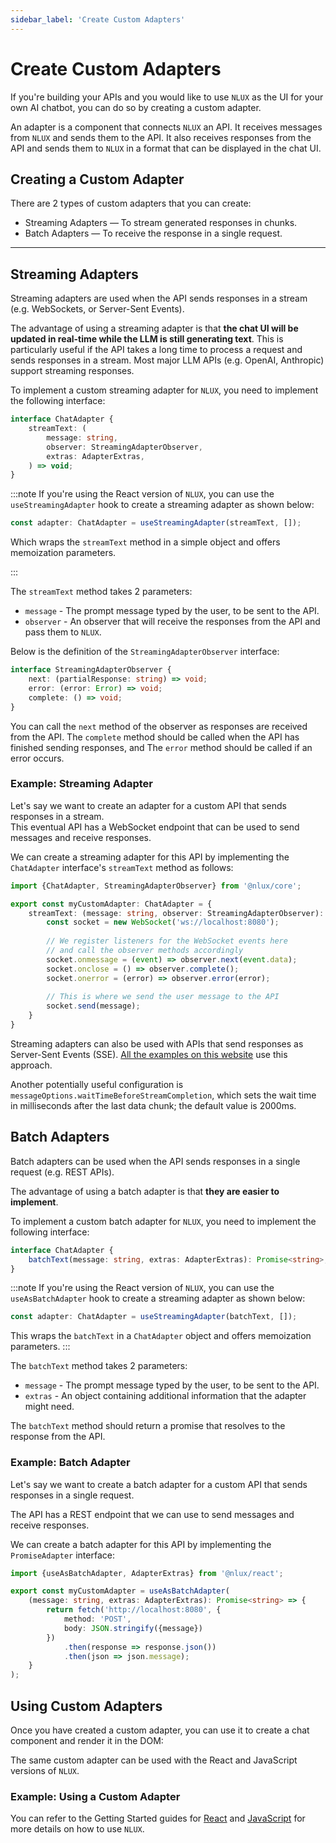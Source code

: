 ```yaml
---
sidebar_label: 'Create Custom Adapters'
---
```



# Create Custom Adapters

If you're building your APIs and you would like to use `NLUX` as the UI for your own AI chatbot,
you can do so by creating a custom adapter.

An adapter is a component that connects `NLUX` an API. It receives messages from `NLUX` and sends them to the API.
It also receives responses from the API and sends them to `NLUX` in a format that can be displayed in the chat UI.

## Creating a Custom Adapter

There are 2 types of custom adapters that you can create:

* Streaming Adapters — To stream generated responses in chunks.
* Batch Adapters — To receive the response in a single request.

---

## Streaming Adapters
Streaming adapters are used when the API sends responses in a stream (e.g. WebSockets, or Server-Sent Events).

The advantage of using a streaming adapter is that **the chat UI will be updated in real-time while the LLM is still
generating text**. This is particularly useful if the API takes a long time to process a request and sends responses
in a stream. Most major LLM APIs (e.g. OpenAI, Anthropic) support streaming responses.

To implement a custom streaming adapter for `NLUX`, you need to implement the following interface:

```typescript
interface ChatAdapter {
    streamText: (
        message: string,
        observer: StreamingAdapterObserver,
        extras: AdapterExtras,
    ) => void;
}
```

:::note
If you're using the React version of `NLUX`, you can use the `useStreamingAdapter` hook to create a streaming adapter
as shown below:

```typescript
const adapter: ChatAdapter = useStreamingAdapter(streamText, []);
```

Which wraps the `streamText` method in a simple object and offers memoization parameters.

:::

The `streamText` method takes 2 parameters:

* `message` - The prompt message typed by the user, to be sent to the API.
* `observer` - An observer that will receive the responses from the API and pass them to `NLUX`.

Below is the definition of the `StreamingAdapterObserver` interface:

```typescript
interface StreamingAdapterObserver {
    next: (partialResponse: string) => void;
    error: (error: Error) => void;
    complete: () => void;
}
```

You can call the `next` method of the observer as responses are received from the API.
The `complete` method should be called when the API has finished sending responses, and
The `error` method should be called if an error occurs.

### Example: Streaming Adapter

Let's say we want to create an adapter for a custom API that sends responses in a stream.<br />
This eventual API has a WebSocket endpoint that can be used to send messages and receive responses.

We can create a streaming adapter for this API by implementing the `ChatAdapter` interface's `streamText` method
as follows:

```typescript
import {ChatAdapter, StreamingAdapterObserver} from '@nlux/core';

export const myCustomAdapter: ChatAdapter = {
    streamText: (message: string, observer: StreamingAdapterObserver): void => {
        const socket = new WebSocket('ws://localhost:8080');
        
        // We register listeners for the WebSocket events here
        // and call the observer methods accordingly
        socket.onmessage = (event) => observer.next(event.data);
        socket.onclose = () => observer.complete();
        socket.onerror = (error) => observer.error(error);
        
        // This is where we send the user message to the API
        socket.send(message);
    }
}
```

Streaming adapters can also be used with APIs that send responses as Server-Sent Events (SSE).
[All the examples on this website](/examples/react-js-ai-assistant) use this approach.

Another potentially useful configuration is `messageOptions.waitTimeBeforeStreamCompletion`,
which sets the wait time in milliseconds after the last data chunk; the default value is 2000ms.

## Batch Adapters

Batch adapters can be used when the API sends responses in a single request (e.g. REST APIs).

The advantage of using a batch adapter is that **they are easier to implement**.

To implement a custom batch adapter for `NLUX`, you need to implement the following interface:

```typescript
interface ChatAdapter {
    batchText(message: string, extras: AdapterExtras): Promise<string>;
}
```

:::note
If you're using the React version of `NLUX`, you can use the `useAsBatchAdapter` hook to create a streaming adapter
as shown below:

```typescript
const adapter: ChatAdapter = useStreamingAdapter(batchText, []);
```

This wraps the `batchText` in a `ChatAdapter` object and offers memoization parameters.
:::

The `batchText` method takes 2 parameters:

* `message` - The prompt message typed by the user, to be sent to the API.
* `extras` - An object containing additional information that the adapter might need.

The `batchText` method should return a promise that resolves to the response from the API.

### Example: Batch Adapter

Let's say we want to create a batch adapter for a custom API that sends responses in a single request.

The API has a REST endpoint that we can use to send messages and receive responses.

We can create a batch adapter for this API by implementing the `PromiseAdapter` interface:

```typescript
import {useAsBatchAdapter, AdapterExtras} from '@nlux/react';

export const myCustomAdapter = useAsBatchAdapter(
    (message: string, extras: AdapterExtras): Promise<string> => {
        return fetch('http://localhost:8080', {
            method: 'POST',
            body: JSON.stringify({message})
        })
            .then(response => response.json())
            .then(json => json.message);
    }
);
```

## Using Custom Adapters

Once you have created a custom adapter, you can use it to create a chat component and render it in the DOM:

The same custom adapter can be used with the React and JavaScript versions of `NLUX`.

### Example: Using a Custom Adapter

<PlatformSelector reactJs={CustomAdapterReactJs} javascript={CustomAdapterJavaScript}/>

You can refer to the Getting Started guides for [React](/learn/get-started?platform=react-js) and
[JavaScript](/learn/get-started?platform=javascript) for more details on how to use `NLUX`.
